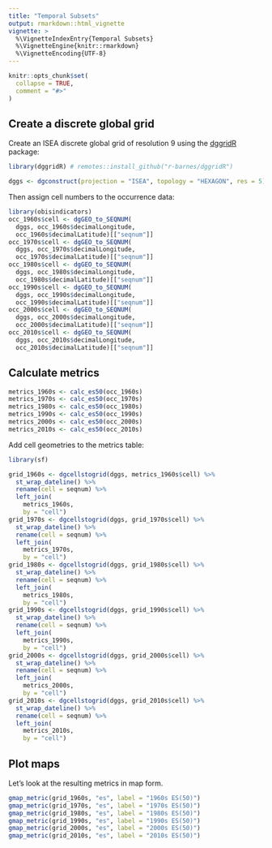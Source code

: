 ```yaml
---
title: "Temporal Subsets"
output: rmarkdown::html_vignette
vignette: >
  %\VignetteIndexEntry{Temporal Subsets}
  %\VignetteEngine{knitr::rmarkdown}
  %\VignetteEncoding{UTF-8}
---
```


```r
knitr::opts_chunk$set(
  collapse = TRUE,
  comment = "#>"
)
```

## Create a discrete global grid

Create an ISEA discrete global grid of resolution 9 using the [dggridR](https://github.com/r-barnes/dggridR) package:

```r
library(dggridR) # remotes::install_github("r-barnes/dggridR")

dggs <- dgconstruct(projection = "ISEA", topology = "HEXAGON", res = 5)
```

Then assign cell numbers to the occurrence data:

```r
library(obisindicators)
occ_1960s$cell <- dgGEO_to_SEQNUM(
  dggs, occ_1960s$decimalLongitude, 
  occ_1960s$decimalLatitude)[["seqnum"]]
occ_1970s$cell <- dgGEO_to_SEQNUM(
  dggs, occ_1970s$decimalLongitude, 
  occ_1970s$decimalLatitude)[["seqnum"]]
occ_1980s$cell <- dgGEO_to_SEQNUM(
  dggs, occ_1980s$decimalLongitude, 
  occ_1980s$decimalLatitude)[["seqnum"]]
occ_1990s$cell <- dgGEO_to_SEQNUM(
  dggs, occ_1990s$decimalLongitude, 
  occ_1990s$decimalLatitude)[["seqnum"]]
occ_2000s$cell <- dgGEO_to_SEQNUM(
  dggs, occ_2000s$decimalLongitude, 
  occ_2000s$decimalLatitude)[["seqnum"]]
occ_2010s$cell <- dgGEO_to_SEQNUM(
  dggs, occ_2010s$decimalLongitude, 
  occ_2010s$decimalLatitude)[["seqnum"]]

```

## Calculate metrics

```r
metrics_1960s <- calc_es50(occ_1960s)
metrics_1970s <- calc_es50(occ_1970s)
metrics_1980s <- calc_es50(occ_1980s)
metrics_1990s <- calc_es50(occ_1990s)
metrics_2000s <- calc_es50(occ_2000s)
metrics_2010s <- calc_es50(occ_2010s)
```

Add cell geometries to the metrics table:

```r
library(sf)

grid_1960s <- dgcellstogrid(dggs, metrics_1960s$cell) %>% 
  st_wrap_dateline() %>% 
  rename(cell = seqnum) %>% 
  left_join(
    metrics_1960s,
    by = "cell")
grid_1970s <- dgcellstogrid(dggs, grid_1970s$cell) %>% 
  st_wrap_dateline() %>% 
  rename(cell = seqnum) %>% 
  left_join(
    metrics_1970s,
    by = "cell")
grid_1980s <- dgcellstogrid(dggs, grid_1980s$cell) %>% 
  st_wrap_dateline() %>% 
  rename(cell = seqnum) %>% 
  left_join(
    metrics_1980s,
    by = "cell")
grid_1990s <- dgcellstogrid(dggs, grid_1990s$cell) %>% 
  st_wrap_dateline() %>% 
  rename(cell = seqnum) %>% 
  left_join(
    metrics_1990s,
    by = "cell")
grid_2000s <- dgcellstogrid(dggs, grid_2000s$cell) %>% 
  st_wrap_dateline() %>% 
  rename(cell = seqnum) %>% 
  left_join(
    metrics_2000s,
    by = "cell")
grid_2010s <- dgcellstogrid(dggs, grid_2010s$cell) %>% 
  st_wrap_dateline() %>% 
  rename(cell = seqnum) %>% 
  left_join(
    metrics_2010s,
    by = "cell")
```

## Plot maps

Let's look at the resulting metrics in map form.

```r
gmap_metric(grid_1960s, "es", label = "1960s ES(50)")
gmap_metric(grid_1970s, "es", label = "1970s ES(50)")
gmap_metric(grid_1980s, "es", label = "1980s ES(50)")
gmap_metric(grid_1990s, "es", label = "1990s ES(50)")
gmap_metric(grid_2000s, "es", label = "2000s ES(50)")
gmap_metric(grid_2010s, "es", label = "2010s ES(50)")

```

